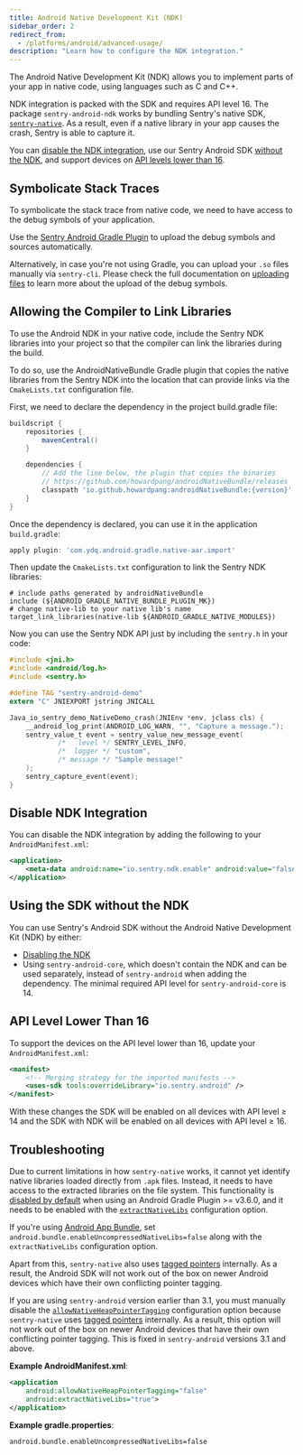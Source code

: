 ```yaml
---
title: Android Native Development Kit (NDK)
sidebar_order: 2
redirect_from:
  - /platforms/android/advanced-usage/
description: "Learn how to configure the NDK integration."
---
```


The Android Native Development Kit (NDK) allows you to implement parts of your app in native code, using languages such as C and C++.

NDK integration is packed with the SDK and requires API level 16. The package `sentry-android-ndk` works by bundling Sentry's native SDK, [`sentry-native`](/platforms/native/). As a result, even if a native library in your app causes the crash, Sentry is able to capture it.

You can [disable the NDK integration](#disable-ndk-integration), use our Sentry Android SDK [without the NDK](#using-the-sdk-without-the-ndk), and support devices on [API levels lower than 16](#api-level-lower-than-16).

## Symbolicate Stack Traces

To symbolicate the stack trace from native code, we need to have access to the debug symbols of your application.

Use the [Sentry Android Gradle Plugin](/platforms/android/proguard/#gradle-configuration) to upload the debug symbols and sources automatically.

Alternatively, in case you're not using Gradle, you can upload your `.so` files manually via `sentry-cli`.
Please check the full documentation on [uploading files](/platforms/android/data-management/debug-files/upload/) to learn more about the upload of the debug symbols.

## Allowing the Compiler to Link Libraries

To use the Android NDK in your native code, include the Sentry NDK libraries into your project so that the compiler can link the libraries during the build.

To do so, use the AndroidNativeBundle Gradle plugin that copies the native libraries from the Sentry NDK into the location that can provide links via the `CmakeLists.txt` configuration file.

First, we need to declare the dependency in the project build.gradle file:

```groovy {filename:build.gradle}
buildscript {
    repositories {
        mavenCentral()
    }

    dependencies {
        // Add the line below, the plugin that copies the binaries
        // https://github.com/howardpang/androidNativeBundle/releases
        classpath 'io.github.howardpang:androidNativeBundle:{version}'
    }
}
```

Once the dependency is declared, you can use it in the application `build.gradle`:

```groovy
apply plugin: 'com.ydq.android.gradle.native-aar.import'
```

Then update the `CmakeLists.txt` configuration to link the Sentry NDK libraries:

```
# include paths generated by androidNativeBundle
include (${ANDROID_GRADLE_NATIVE_BUNDLE_PLUGIN_MK})
# change native-lib to your native lib's name
target_link_libraries(native-lib ${ANDROID_GRADLE_NATIVE_MODULES})
```

Now you can use the Sentry NDK API just by including the `sentry.h` in your code:

```c
#include <jni.h>
#include <android/log.h>
#include <sentry.h>

#define TAG "sentry-android-demo"
extern "C" JNIEXPORT jstring JNICALL

Java_io_sentry_demo_NativeDemo_crash(JNIEnv *env, jclass cls) {
    __android_log_print(ANDROID_LOG_WARN, "", "Capture a message.");
    sentry_value_t event = sentry_value_new_message_event(
            /*   level */ SENTRY_LEVEL_INFO,
            /*  logger */ "custom",
            /* message */ "Sample message!"
    );
    sentry_capture_event(event);
}
```



## Disable NDK Integration

You can disable the NDK integration by adding the following to your `AndroidManifest.xml`:

```xml {filename:AndroidManifest.xml}
<application>
    <meta-data android:name="io.sentry.ndk.enable" android:value="false" />
</application>
```

## Using the SDK without the NDK

You can use Sentry's Android SDK without the Android Native Development Kit (NDK) by either:

- [Disabling the NDK](#disable-ndk-integration)
- Using `sentry-android-core`, which doesn't contain the NDK and can be used separately, instead of `sentry-android` when adding the dependency. The minimal required API level for `sentry-android-core`  is 14.

## API Level Lower Than 16

To support the devices on the API level lower than 16, update your `AndroidManifest.xml`:

```xml {filename:AndroidManifest.xml}
<manifest>
    <!-- Merging strategy for the imported manifests -->
    <uses-sdk tools:overrideLibrary="io.sentry.android" />
</manifest>
```

With these changes the SDK will be enabled on all devices with API level ≥ 14 and the SDK with NDK will be enabled on all devices with API level ≥ 16.

## Troubleshooting

Due to current limitations in how `sentry-native` works, it cannot yet identify native libraries loaded directly from `.apk` files. Instead, it needs to have access to the extracted libraries on the file system.
This functionality is [disabled by default](https://developer.android.com/studio/releases/gradle-plugin#extractNativeLibs)
when using an Android Gradle Plugin >= v3.6.0, and it needs to be enabled with the
[`extractNativeLibs`](https://developer.android.com/guide/topics/manifest/application-element#extractNativeLibs) configuration option.

If you're using [Android App Bundle](https://developer.android.com/guide/app-bundle), set `android.bundle.enableUncompressedNativeLibs=false` along with the `extractNativeLibs` configuration option.

Apart from this, `sentry-native` also uses [tagged pointers](https://source.android.com/devices/tech/debug/tagged-pointers)
internally. As a result, the Android SDK will not work out of the box on newer Android devices which have their own conflicting pointer tagging.

<Note>

If you are using `sentry-android` version earlier than 3.1, you must manually disable the [`allowNativeHeapPointerTagging`](https://developer.android.com/guide/topics/manifest/application-element#allowNativeHeapPointerTagging) configuration option because `sentry-native` uses [tagged pointers](https://source.android.com/devices/tech/debug/tagged-pointers)
internally. As a result, this option will not work out of the box on newer Android devices that have their own conflicting pointer tagging. This is fixed in `sentry-android` versions 3.1 and above.

</Note>

**Example AndroidManifest.xml**:

```xml {filename:AndroidManifest.xml}
<application
    android:allowNativeHeapPointerTagging="false"
    android:extractNativeLibs="true">
</application>
```

**Example gradle.properties**:

```properties {filename:gradle.properties}
android.bundle.enableUncompressedNativeLibs=false
```
